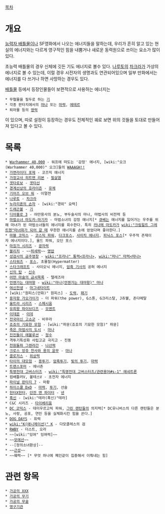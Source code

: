 [[목차]]
= 개요 =
[[능력자 배틀물]]이나 SF영화에서 나오는 에너지들을 말하는데, 우리가 흔히 알고 있는 현실의 에너지와는 다르게 영구적인 힘을 내뿜거나 새로운 동력원으로 쓰이는 요소가 많이 있다. 

초능력 배틀물의 경우 신체에 깃든 기도 에너지로 볼수 있다. [[나루토]]의 [[차크라]]가 가상의 에너지로 볼 수 있는데, 이럴 경우 시전자의 생명과도 연관되어있으며 일부 만화에서는 에너지를 다 쓰거나 하면 사망하는 경우도 있다. 

[[배틀물]] 등에서 등장인물들이 보편적으로 사용하는 에너지는

 * 무협물을 필두로 하는 [[기]]
 * 각종 판타지에서의 [[마나]] 또는 [[마력]], [[에테르]]
 * 퇴마물 등의 [[영력]]

이 있으며, 따로 설정이 등장하는 경우도 전체적인 궤로 보면 위의 것들을 토대로 만들어져 있다고 볼 수 있다.

= 목록 =
 * [[Warhammer 40,000]] - 워프에 떠도는 '감정' 에너지, [wiki:"오크(Warhammer 40,000)" 오크]들의 [[WAAAGH!!]]
 * [[가면라이더 포제]] - 코즈믹 에너지
 * [[가정교사 히트맨 리본]] - [[필살염]]
 * [[겟타로보]] - [[겟타선]]
 * [[경계선상의 호라이즌]] - [[유체]] 
 * [[기어즈 오브 워]] - 이멀젼
 * [[나루토]] - [[차크라]]
 * [[누라리횬의 손자]] - [wiki:"경외" 요력]
 * [[드래곤볼]] - [[기]]
 * [[디아블로 3]] - 야만용사의 분노, 부두술사의 마나, 마법사의 비전력 등
 * [[마법소녀 마도카☆마기카]] - 마법소녀의 감정 에너지[* [[큐베]]는 에너지를 잃어가는 우주를 위해 마녀가 된 마법소녀들의 에너지를 회수한다. 특히 [[카나메 마도카]]가 [[wiki:"크림힐트 그레트헨"마녀화가 되어 갈 때]] 무한한 에너지를 손에 얻었다며 좋아한다.]
 * [[마블 코믹스]] - [[코스믹 파워]], [[다크포스]], [[사이킥 에너지]], [[피닉스 포스]][* 우주적 존재이자 에너지이다.], 올드 파워, 오딘 포스
 * [[마징가 시리즈]] - [[광자력]]
 * [[블리치]] - ~~[[허세력]]~~ [[영압]]
 * [[성검사의 금주영창]] - [[wiki:"프라나" 통력<프라나>]], [[wiki:"마나" 마력<마나>]]
 * [[스타워즈]] - [[포스]], 초물질(Hypermatter)
 * [[스타크래프트]] - 사이오닉 에너지, [[암흑 기사]]의 공허 에너지
 * [[신의 탑]] - [[신수]]
 * [[어떤 마술의 금서목록]] - 텔레즈마
 * [[언젠가는 대마왕]] - [[wiki:"마나(언젠가는 대마왕)" 마나]]
 * [[여신전생]] - [[마그네타이트]]
 * [wiki:"원피스(만화)" 원피스] - [[도력]], [[패기]]
 * [[용자왕 가오가이가]] - 더 파워(the power), G스톤, G크리스탈, J쥬웰, 존다메탈
 * [[울트라 시리즈]] - [[스페시움]]
 * [[유희왕 파이브디즈]] - [[모멘트]]
 * [[이데온]] - [[이데]]
 * [[전국마신 고쇼군]] - 비무라
 * [[죠죠의 기묘한 모험]] - [wiki:"파문(죠죠의 기묘한 모험)" 파문]
 * [[죽은 마법사의 도시]] - [[마나]]
 * [[진진돌이 에볼루션]] - [[정수]]
 * 격투기특성화 사립고교 극지고 - 진동
 * [[천원돌파 그렌라간]] - [[나선력]]
 * [[크로스 앙쥬 천사와 용의 윤무]] - [[마나(크로스 앙쥬 천사와 용의 윤무)|마나]]
 * [[클로저스]] - [[위상력]]
 * [[타이의 대모험]] - [[용투기]], [[암흑투기]], [[빛의 투기]], [[마력]]
 * [[트랜스포머]] - 에너존
 * [[특명전대 고버스터즈]] - [[wiki:"특명전대 고버스터즈/관련용어#s-1" 에네트론]]
 * 컴배틀러V, 볼테스V - 초전자 에너지
 * [[파이널 판타지 7]] - 마황
 * [[하이스쿨 DxD]] - [[마력]], [[투기]], 선술
 * [[헌터X헌터]], [[던전 앤 파이터]] - [[넨]]
 * [[흑신]] - [wiki:"테라(흑신)"테라]
 * C&C 시리즈 - [[타이베리움]]
 * [[DC 코믹스]] - 데미우르고릭 파워, [[그린 랜턴]]들의 의지력[* DC유니버스의 다른 랜턴들은 분노, 사랑, 공포, 연민 등을 실체화시킨 힘을 쓴다.]
 * [[DOG DAYS]] - 휘력
 * [[wiki:"K(애니메이션)" K]] - 다모클레스의 검
 * [[RWBY]] - 더스트, 오라
 * ~~[wiki:"잉여" 잉여력]~~
 * ~~[[모에선]]~~
 * --[정의소녀환상]--
 * ~~[[근성]]~~
 * ~~훼력~~ [* 무엇 하나에 폐인같이 집중해서 이뤄내는 힘]

= 관련 항목 =
 * [[가공의 XXX]]
 * [[가공의 무기]]
 * [[가공의 무술]]
 * [[영구기관]]
